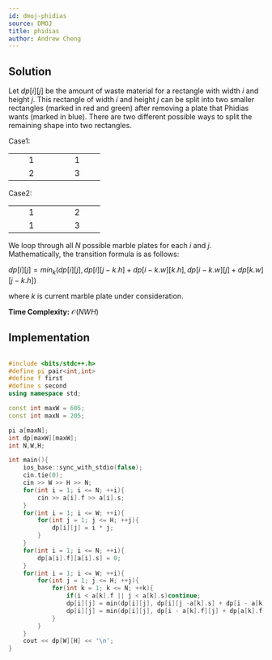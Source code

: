 ```yaml
---
id: dmoj-phidias
source: DMOJ
title: phidias
author: Andrew Cheng
---
```


## Solution

Let $dp[i][j]$ be the amount of waste material for a rectangle with width $i$ and height $j$. This rectangle of width $i$ and height $j$ can be split into two smaller rectangles (marked in red and green) after removing a plate that Phidias wants (marked in blue). There are two different possible ways to split the remaining shape into two rectangles.

Case1: 

<center>

<table>
    <tbody>
        <tr>
            <td className="bg-red-100 dark:bg-red-800">  1  </td>
            <td className="bg-red-100 dark:bg-red-800">  1  </td>
        </tr>
        <tr>
            <td className="bg-green-100 dark:bg-green-800">  2  </td>
            <td className="bg-blue-100 dark:bg-blue-800">  3  </td>
        </tr>
    </tbody>
</table>

</center>

Case2: 

<center>

<table>
    <tbody>
        <tr>
            <td className="bg-red-100 dark:bg-red-800">  1  </td>
            <td className="bg-green-100 dark:bg-green-800">  2  </td>
        </tr>
        <tr>
            <td className="bg-red-100 dark:bg-red-800">  1  </td>
            <td className="bg-blue-100 dark:bg-blue-800">  3  </td>
        </tr>
    </tbody>
</table>

</center>

We loop through all $N$ possible marble plates for each $i$ and $j$. Mathematically, the transition formula is as follows:

$dp[i][j] = min_k (dp[i][j], dp[i][j-k.h] + dp[i-k.w][k.h], dp[i-k.w][j] + dp[k.w][j-k.h])$

where $k$ is current marble plate under consideration.

**Time Complexity:**
$\mathcal{O}(NWH)$

## Implementation

<LanguageSection>
<CPPSection>

```cpp

#include <bits/stdc++.h>
#define pi pair<int,int>
#define f first
#define s second
using namespace std;

const int maxW = 605;
const int maxN = 205;

pi a[maxN];
int dp[maxW][maxW];
int N,W,H;

int main(){
	ios_base::sync_with_stdio(false);
	cin.tie(0);
	cin >> W >> H >> N;
	for(int i = 1; i <= N; ++i){
        cin >> a[i].f >> a[i].s;
    }
	for(int i = 1; i <= W; ++i){
		for(int j = 1; j <= H; ++j){
			dp[i][j] = i * j;
		}
	}
	for(int i = 1; i <= N; ++i){
        dp[a[i].f][a[i].s] = 0;
    }
	for(int i = 1; i <= W; ++i){
		for(int j = 1; j <= H; ++j){
			for(int k = 1; k <= N; ++k){
				if(i < a[k].f || j < a[k].s)continue;
				dp[i][j] = min(dp[i][j], dp[i][j -a[k].s] + dp[i - a[k].f][a[k].s]);
				dp[i][j] = min(dp[i][j], dp[i - a[k].f][j] + dp[a[k].f][j - a[k].s]);
			}
		}
	}
	cout << dp[W][H] << '\n';
}

```
</CPPSection>
</LanguageSection>
